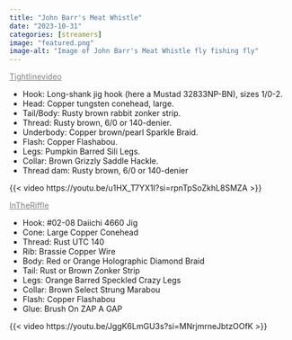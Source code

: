 ```yaml
---
title: "John Barr's Meat Whistle"
date: "2023-10-31"
categories: [streamers]
image: "featured.png"
image-alt: "Image of John Barr's Meat Whistle fly fishing fly"
---
```


::: column-page
[Tightlinevideo](https://www.youtube.com/@tightlinevideo "Tightlinevideo Youtube channel"){style="color: grey;"}

-   Hook: Long-shank jig hook (here a Mustad 32833NP-BN), sizes 1/0-2.
-   Head: Copper tungsten conehead, large.
-   Tail/Body: Rusty brown rabbit zonker strip.
-   Thread: Rusty brown, 6/0 or 140-denier.
-   Underbody: Copper brown/pearl Sparkle Braid.
-   Flash: Copper Flashabou.
-   Legs: Pumpkin Barred Sili Legs.
-   Collar: Brown Grizzly Saddle Hackle.
-   Thread dam: Rusty brown, 6/0 or 140-denier

{{< video https://youtu.be/u1HX_T7YX1I?si=rpnTpSoZkhL8SMZA >}}

[InTheRiffle](https://www.youtube.com/@InTheRiffle "IntheRiffle Youtube channel"){style="color: grey"}

-   Hook: #02-08 Daiichi 4660 Jig
-   Cone: Large Copper Conehead
-   Thread: Rust UTC 140
-   Rib: Brassie Copper Wire
-   Body: Red or Orange Holographic Diamond Braid
-   Tail: Rust or Brown Zonker Strip
-   Legs: Orange Barred Speckled Crazy Legs
-   Collar: Brown Select Strung Marabou
-   Flash: Copper Flashabou
-   Glue: Brush On ZAP A GAP

{{< video https://youtu.be/JggK6LmGU3s?si=MNrjmrneJbtzOOfK >}}

:::
